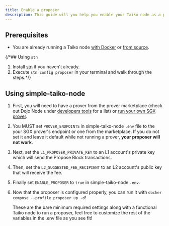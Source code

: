 ```yaml
---
title: Enable a proposer
description: This guide will you help you enable your Taiko node as a proposer.
---
```



## Prerequisites

- You are already running a Taiko node [with Docker](/guides/run-a-taiko-node-with-docker) or [from source](/guides/build-a-taiko-node-from-source).

{/*## Using `stn`

1. Install [stn](https://github.com/d1onys1us/stn) if you haven't already.
2. Execute `stn config proposer` in your terminal and walk through the steps.*/}

## Using simple-taiko-node

<Steps>

1. First, you will need to have a prover from the prover marketplace (check out Dojo Node under [developers tools](/resources/developer-tools) for a list) or [run your own SGX prover](/guides/enable-a-prover).

2. You MUST set `PROVER_ENDPOINTS` in simple-taiko-node `.env` file to the your SGX prover's endpoint or one from the marketplace. If you do not set it and leave it default while not running a prover, **your proposer will not work**.

3. Next, set the `L1_PROPOSER_PRIVATE_KEY` to an L1 account's private key which will send the Propose Block transactions.

4. Then, set the `L2_SUGGESTED_FEE_RECIPIENT` to an L2 account's public key that will receive the fee.

5. Finally set `ENABLE_PROPOSER` to `true` in simple-taiko-node `.env`.

6. Now that the proposer is configured properly, you can run it with `docker compose --profile proposer up -d`!

    <Aside>
    These are the bare minimum required settings along with a functional Taiko node to run a proposer, feel free to customize the rest of the variables in the .env file as you see fit!
    </Aside>

</Steps>
